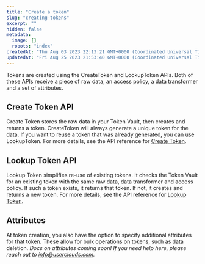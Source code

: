 ```yaml
---
title: "Create a token"
slug: "creating-tokens"
excerpt: ""
hidden: false
metadata: 
  image: []
  robots: "index"
createdAt: "Thu Aug 03 2023 22:13:21 GMT+0000 (Coordinated Universal Time)"
updatedAt: "Fri Aug 25 2023 21:53:40 GMT+0000 (Coordinated Universal Time)"
---
```

Tokens are created using the CreateToken and LookupToken APIs. Both of these APIs receive a piece of raw data, an <Glossary>access policy</Glossary>, a <Glossary>data transformer</Glossary> and a set of attributes. 

## Create Token API

Create Token stores the raw data in your Token Vault, then creates and returns a token. CreateToken will always generate a unique token for the data. If you want to reuse a token that was already generated, you can use LookupToken. For more details, see the API reference for [Create Token](https://docs.userclouds.com/reference/post_tokenizer-tokens).

## Lookup Token API

Lookup Token simplifies re-use of existing tokens. It checks the Token Vault for an existing token with the same raw data, <Glossary>data transformer</Glossary> and <Glossary>access policy</Glossary>. If such a token exists, it returns that token. If not, it creates and returns a new token. For more details, see the API reference for [Lookup Token](https://docs.userclouds.com/reference/post_tokenizer-tokens-actions-lookup).

## Attributes

At token creation, you also have the option to specify additional attributes for that token. These allow for bulk operations on tokens, such as data deletion. _Docs on attributes coming soon! If you need help here, please reach out to [info@userclouds.com](mailto:info@userclouds.com)._
